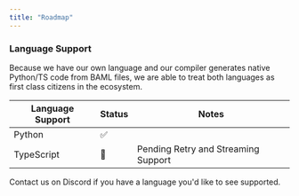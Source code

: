 ```yaml
---
title: "Roadmap"
---
```


### Language Support

Because we have our own language and our compiler generates native Python/TS code from BAML files, we are able to treat both languages as first class citizens in the ecosystem. 

| Language Support | Status | Notes                               |
| ---------------- | ------ | ----------------------------------- |
| Python           | ✅     |                                     |
| TypeScript       | 🚧     | Pending Retry and Streaming Support |

Contact us on Discord if you have a language you'd like to see supported.

